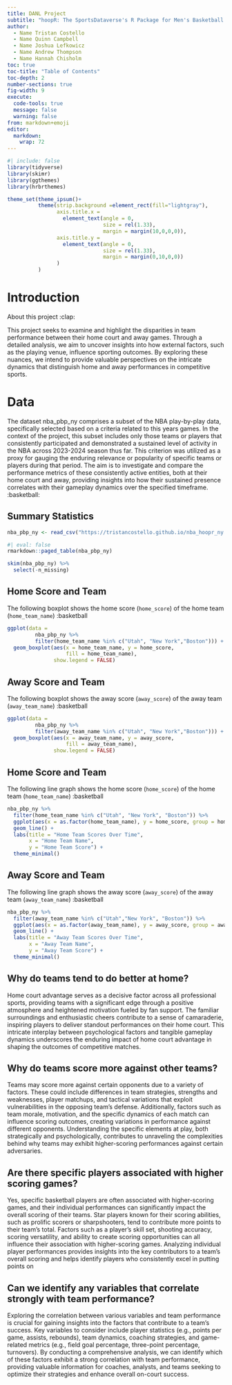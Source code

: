 ```yaml
---
title: DANL Project
subtitle: "hoopR: The SportsDataverse's R Package for Men's Basketball Data."
author: 
  - Name Tristan Costello
  - Name Quinn Campbell
  - Name Joshua Lefkowicz
  - Name Andrew Thompson
  - Name Hannah Chisholm
toc: true
toc-title: "Table of Contents"
toc-depth: 2
number-sections: true
fig-width: 9
execute:
  code-tools: true
  message: false
  warning: false
from: markdown+emoji
editor: 
  markdown: 
    wrap: 72
---
```


```r
#| include: false
library(tidyverse)
library(skimr)
library(ggthemes)
library(hrbrthemes)

theme_set(theme_ipsum()+
          theme(strip.background =element_rect(fill="lightgray"),
                axis.title.x = 
                  element_text(angle = 0,
                               size = rel(1.33),
                               margin = margin(10,0,0,0)),
                axis.title.y = 
                  element_text(angle = 0,
                               size = rel(1.33),
                               margin = margin(0,10,0,0))
                )
          )
```

# Introduction

About this project :clap:

This project seeks to examine and highlight the disparities in team
performance between their home court and away games. Through a detailed
analysis, we aim to uncover insights into how external factors, such as
the playing venue, influence sporting outcomes. By exploring these
nuances, we intend to provide valuable perspectives on the intricate
dynamics that distinguish home and away performances in competitive
sports.

# Data

The dataset nba_pbp_ny comprises a subset of the NBA play-by-play data,
specifically selected based on a criteria related to this years games.
In the context of the project, this subset includes only those teams or
players that consistently participated and demonstrated a sustained
level of activity in the NBA across 2023-2024 season thus far. This
criterion was utilized as a proxy for gauging the enduring relevance or
popularity of specific teams or players during that period. The aim is
to investigate and compare the performance metrics of these consistently
active entities, both at their home court and away, providing insights
into how their sustained presence correlates with their gameplay
dynamics over the specified timeframe. :basketball:

## Summary Statistics

```r
nba_pbp_ny <- read_csv("https://tristancostello.github.io/nba_hoopr_ny.csv")
```

```r
#| eval: false
rmarkdown::paged_table(nba_pbp_ny) 
```

```r
skim(nba_pbp_ny) %>% 
  select(-n_missing)
```

## Home Score and Team

The following boxplot shows the home score (`home_score`) of the home
team (`home_team_name`) :basketball

```r
ggplot(data = 
         nba_pbp_ny %>% 
         filter(home_team_name %in% c("Utah", "New York","Boston"))) +
  geom_boxplot(aes(x = home_team_name, y = home_score, 
                   fill = home_team_name),
               show.legend = FALSE)
```

## Away Score and Team

The following boxplot shows the away score (`away_score`) of the away
team (`away_team_name`) :basketball

```r
ggplot(data = 
         nba_pbp_ny %>% 
         filter(away_team_name %in% c("Utah", "New York","Boston"))) +
  geom_boxplot(aes(x = away_team_name, y = away_score, 
                   fill = away_team_name),
               show.legend = FALSE)
```

## Home Score and Team

The following line graph shows the home score (`home_score`) of the home
team (`home_team_name`) :basketball

```r
nba_pbp_ny %>%
  filter(home_team_name %in% c("Utah", "New York", "Boston")) %>%
  ggplot(aes(x = as.factor(home_team_name), y = home_score, group = home_team_name, color = home_team_name)) +
  geom_line() +
  labs(title = "Home Team Scores Over Time",
       x = "Home Team Name",
       y = "Home Team Score") +
  theme_minimal()
```

## Away Score and Team

The following line graph shows the away score (`away_score`) of the away
team (`away_team_name`) :basketball

```r
nba_pbp_ny %>%
  filter(away_team_name %in% c("Utah","New York", "Boston")) %>%
  ggplot(aes(x = as.factor(away_team_name), y = away_score, group = away_team_name, color = away_team_name)) +
  geom_line() +
  labs(title = "Away Team Scores Over Time",
       x = "Away Team Name",
       y = "Away Team Score") +
  theme_minimal()
```

## Why do teams tend to do better at home?

Home court advantage serves as a decisive factor across all professional
sports, providing teams with a significant edge through a positive
atmosphere and heightened motivation fueled by fan support. The familiar
surroundings and enthusiastic cheers contribute to a sense of
camaraderie, inspiring players to deliver standout performances on their
home court. This intricate interplay between psychological factors and
tangible gameplay dynamics underscores the enduring impact of home court
advantage in shaping the outcomes of competitive matches.

## Why do teams score more against other teams?

Teams may score more against certain opponents due to a variety of
factors. These could include differences in team strategies, strengths
and weaknesses, player matchups, and tactical variations that exploit
vulnerabilities in the opposing team's defense. Additionally, factors
such as team morale, motivation, and the specific dynamics of each match
can influence scoring outcomes, creating variations in performance
against different opponents. Understanding the specific elements at
play, both strategically and psychologically, contributes to unraveling
the complexities behind why teams may exhibit higher-scoring
performances against certain adversaries.

## Are there specific players associated with higher scoring games?

Yes, specific basketball players are often associated with
higher-scoring games, and their individual performances can
significantly impact the overall scoring of their teams. Star players
known for their scoring abilities, such as prolific scorers or
sharpshooters, tend to contribute more points to their team's total.
Factors such as a player's skill set, shooting accuracy, scoring
versatility, and ability to create scoring opportunities can all
influence their association with higher-scoring games. Analyzing
individual player performances provides insights into the key
contributors to a team's overall scoring and helps identify players who
consistently excel in putting points on

## Can we identify any variables that correlate strongly with team performance?

Exploring the correlation between various variables and team performance
is crucial for gaining insights into the factors that contribute to a
team's success. Key variables to consider include player statistics
(e.g., points per game, assists, rebounds), team dynamics, coaching
strategies, and game-related metrics (e.g., field goal percentage,
three-point percentage, turnovers). By conducting a comprehensive
analysis, we can identify which of these factors exhibit a strong
correlation with team performance, providing valuable information for
coaches, analysts, and teams seeking to optimize their strategies and
enhance overall on-court success.
